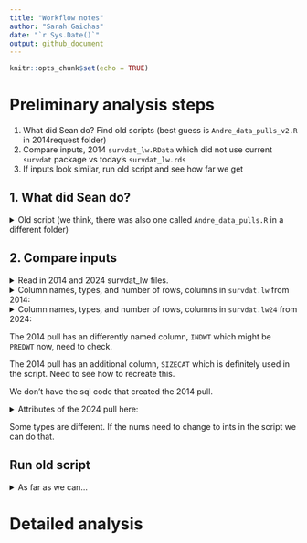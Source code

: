 ```yaml
---
title: "Workflow notes"
author: "Sarah Gaichas"
date: "`r Sys.Date()`"
output: github_document
---
```


```r
knitr::opts_chunk$set(echo = TRUE)
```

# Preliminary analysis steps

1. What did Sean do? Find old scripts (best guess is `Andre_data_pulls_v2.R` in 2014request folder)
2. Compare inputs, 2014 `survdat_lw.RData` which did not use current `survdat` package vs today's `survdat_lw.rds` 
3. If inputs look similar, run old script and see how far we get

## 1. What did Sean do?

<details>
<summary>Old script (we think, there was also one called `Andre_data_pulls.R` in a different folder)</summary>

```r

```

</details>

## 2. Compare inputs

<details>
<summary>Read in 2014 and 2024 survdat_lw files.</summary>

```r

#Grab survdat.r (object is called survdat.lw)
load(file.path(here::here('EwE-menhaden-AndreBuchheister/2014request/survdat_lw.RData')))

survdat24 <- readRDS(here::here('EwE-menhaden-AndreBuchheister/survdat_lw.rds'))

survdat.lw24 <- survdat24$survdat

```

</details>

<details>
<summary>Column names, types, and number of rows, columns in `survdat.lw` from 2014:</summary>

```r
cat("Names\n")
names(survdat.lw)
str(survdat.lw)
cat("N rows, N columns\n")
dim(survdat.lw)
```

</details>

<details>
<summary>Column names, types, and number of rows, columns in `survdat.lw24` from 2024:</summary>

```r
cat("Names\n")
names(survdat.lw24)
str(survdat.lw24)
cat("N rows, N columns\n")
dim(survdat.lw24)

```

</details>

The 2014 pull has an differently named column, `INDWT` which might be `PREDWT` now, need to check. 

The 2014 pull has an additional column, `SIZECAT` which is definitely used in the script. Need to see how to recreate this.

We don't have the sql code that created the 2014 pull.

<details>
<summary>Attributes of the 2024 pull here:</summary>

```r
cat("SQL query\n")
cat(paste(names(survdat24$sql), "\n", unlist(survdat24$sql), collapse = "\n\n"))
cat("\n\nDate pulled\n")
cat(survdat24$pullDate)
cat("\n\nFunction call\n")
print(survdat24$functionCall)
```

</details>

Some types are different. If the nums need to change to ints in the script we can do that.

## Run old script

<details>
<summary>As far as we can...</summary>

```r

```

</details>



# Detailed analysis